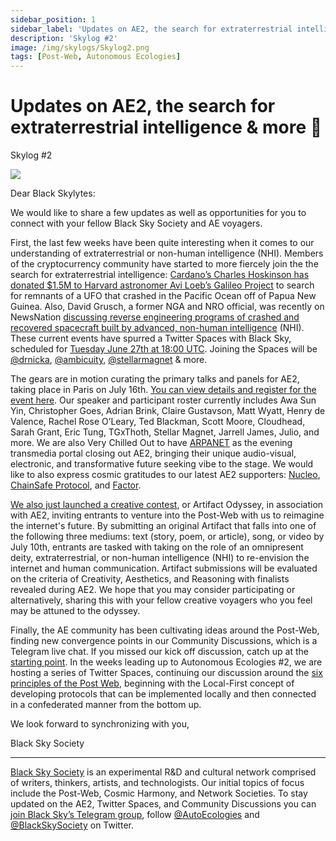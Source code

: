 ```yaml
---
sidebar_position: 1
sidebar_label: 'Updates on AE2, the search for extraterrestrial intelligence & more 🫨'
description: 'Skylog #2'
image: /img/skylogs/Skylog2.png
tags: [Post-Web, Autonomous Ecologies]
---
```




# Updates on AE2, the search for extraterrestrial intelligence & more 🫨
<span class="doc-subtitle">Skylog #2</span>
<ImgUp className="img-up" />
<div class="header"><img src={Header} /></div>
<ImgDown className="img-down" />


Dear Black Skylytes: 

We would like to share a few updates as well as opportunities for you to connect with your fellow Black Sky Society and AE voyagers. 

First, the last few weeks have been quite interesting when it comes to our understanding of extraterrestrial or non-human intelligence (NHI). Members of the cryptocurrency community have started to more fiercely join the the search for extraterrestrial intelligence: [Cardano’s Charles Hoskinson has donated $1.5M to Harvard astronomer Avi Loeb’s Galileo Project](https://cointelegraph.com/news/the-new-frontier-cardano-founder-charles-hoskinson-goes-hunting-for-aliens-ufos) to search for remnants of a UFO that crashed in the Pacific Ocean off of Papua New Guinea. Also, David Grusch, a former NGA and NRO official, was recently on NewsNation [discussing reverse engineering programs of crashed and recovered spacecraft built by advanced, non-human intelligence](https://www.tinyklaus.com/p/a-bridging-of-dimensions) (NHI). These current events have spurred a Twitter Spaces with Black Sky, scheduled for [Tuesday June 27th at 18:00 UTC](https://twitter.com/i/spaces/1mrGmkEEydBxy). Joining the Spaces will be [@drnicka](https://twitter.com/drnicka), [@ambicuity](https://twitter.com/ambicuity), [@stellarmagnet](https://twitter.com/stellarmagnet) & more.

The gears are in motion curating the primary talks and panels for AE2, taking place in Paris on July 16th. [You can view details and register for the event here](https://autonomousecologies.xyz/). Our speaker and participant roster currently includes Awa Sun Yin, Christopher Goes, Adrian Brink, Claire Gustavson, Matt Wyatt, Henry de Valence, Rachel Rose O’Leary, Ted Blackman, Scott Moore, Cloudhead, Sarah Grant, Eric Tung, TGxThoth, Stellar Magnet, Jarrell James, Julio, and more. We are also Very Chilled Out to have [ARPANET](https://www.youtube.com/watch?v=s1lvEVg1T9k) as the evening transmedia portal closing out AE2, bringing their unique audio-visual, electronic, and transformative future seeking vibe to the stage. We would like to also express cosmic gratitudes to our latest AE2 supporters: [Nucleo](https://www.gonucleo.xyz/), [ChainSafe Protocol](https://chainsafe.github.io/protocol/), and [Factor](https://f.actor/).

[We also just launched a creative contest](https://nexus.blacksky.network/artifacts/envision-the-post-web), or Artifact Odyssey, in association with AE2, inviting entrants to venture into the Post-Web with us to reimagine the internet's future. By submitting an original Artifact that falls into one of the following three mediums: text (story, poem, or article), song, or video by July 10th, entrants are tasked with taking on the role of an omnipresent deity, extraterrestrial, or non-human intelligence (NHI) to re-envision the internet and human communication. Artifact submissions will be evaluated on the criteria of Creativity, Aesthetics, and Reasoning with finalists revealed during AE2. We hope that you may consider participating or alternatively, sharing this with your fellow creative voyagers who you feel may be attuned to the odyssey. 

Finally, the AE community has been cultivating ideas around the Post-Web, finding new convergence points in our Community Discussions, which is a Telegram live chat. If you missed our kick off discussion, catch up at the [starting point](https://t.me/BlackSkySociety/274). In the weeks leading up to Autonomous Ecologies #2, we are hosting a series of Twitter Spaces, continuing our discussion around the [six principles of the Post Web](https://hackmd.io/@blackskysociety/post-web), beginning with the Local-First concept of developing protocols that can be implemented locally and then connected in a confederated manner from the bottom up. 

We look forward to synchronizing with you,

Black Sky Society


---

[Black Sky Society](https://www.blacksky.network/) is an experimental R&D and cultural network comprised of writers, thinkers, artists, and technologists. Our initial topics of focus include the Post-Web, Cosmic Harmony, and Network Societies. To stay updated on the AE2, Twitter Spaces, and Community Discussions you can[ join Black Sky’s Telegram group](https://t.me/BlackSkySociety), follow [@AutoEcologies](https://twitter.com/AutoEcologies) and [@BlackSkySociety](https://twitter.com/BlackSkySociety) on Twitter.
